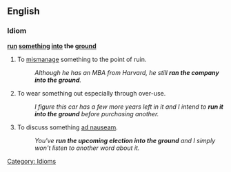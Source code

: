==English==

===Idiom===

'''[[run]] [[something]] [[into]] the [[ground]]'''

# To [[mismanage]] something to the point of ruin. 
#: ''Although he has an MBA from Harvard, he still '''ran the company into the ground'''.''
# To wear something out especially through over-use. 
#: ''I figure this car has a few more years left in it and I intend to '''run it into the ground''' before purchasing another.''
# To discuss something [[ad nauseam]].
#: ''You've '''run the upcoming election into the ground''' and I simply won't listen to another word about it.''

[[Category: Idioms]]